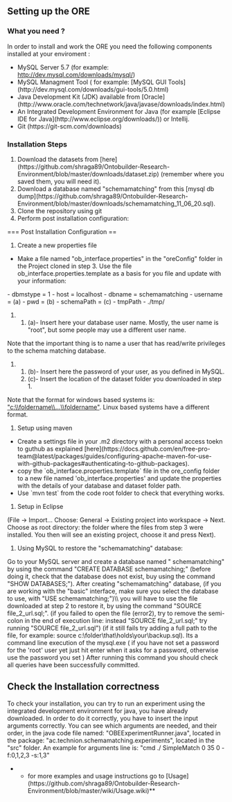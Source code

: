 == Setting up the ORE ==

=== What you need ? ===
In order to install and work the ORE you need the following components installed at your enviroment :
* MySQL Server 5.7 (for example: [[MySQL Community Server|http://dev.mysql.com/downloads/mysql/]])  
* MySQL Managment Tool ( for example: [MySQL GUI Tools](http://dev.mysql.com/downloads/gui-tools/5.0.html)  
* Java Development Kit (JDK) available from [Oracle](http://www.oracle.com/technetwork/java/javase/downloads/index.html)  
* An Integrated Development Environment for Java (for example [Eclipse IDE for Java](http://www.eclipse.org/downloads/))  or Intellij. 
* Git (https://git-scm.com/downloads)  

=== Installation Steps ===  
# Download the datasets from [here](https://github.com/shraga89/Ontobuilder-Research-Environment/blob/master/downloads/dataset.zip) (remember where you saved them, you will need it).  
# Download a database named "schemamatching" from this [mysql db dump](https://github.com/shraga89/Ontobuilder-Research-Environment/blob/master/downloads/schemamatching_11_06_20.sql).  
# Clone the repository using git  
# Perform post installation configuration:  

=== Post Installation Configuration ==  

# Create a new properties file

* Make a file named "ob_interface.properties" in the "oreConfig" folder in the Project cloned in step 3. Use the file ob_interface.properties.template as a basis for you file and update with your information:

- dbmstype = 1  
- host = localhost  
- dbname = schemamatching  
- username = (a)  
- pwd = (b)  
- schemaPath = (c)  
- tmpPath - ./tmp/   

## (a)- Insert here your database user name. Mostly, the user name is "root", but some people may use a different user name.   
Note that the important thing is to name a user that has read/write privileges to the schema matching database.  
## (b)- Insert here the password of your user, as you defined in MySQL.  
## (c)- Insert the location of the dataset folder you downloaded in step 1.   
Note that the format for windows based systems is: [["c:\\foldername\\...\\foldername"]]. Linux based systems have a different format.  

# Setup using maven

* Create a settings file in your .m2 directory with a personal access toekn to guthub as explained [here](https://docs.github.com/en/free-pro-team@latest/packages/guides/configuring-apache-maven-for-use-with-github-packages#authenticating-to-github-packages).
* copy the `ob_interface.properties.template` file in the ore_config folder to a new file named 'ob_interface.properties' and update the properties with the details of your database and dataset folder path. 
* Use `mvn test` from the code root folder to check that everything works. 

# Setup in Eclipse  
(File -> Import…   
Choose: General -> Existing project into workspace -> Next.  
Choose as root directory: the folder where the files from step 3 were installed.  
You then will see an existing project, choose it and press Next).  
# Using MySQL to restore the "schemamatching" database:  
Go to your MySQL server and create a database named " schemamatching" by using the command "CREATE DATABASE schemamatching;"   (before doing it, check that the database does not exist, buy using the command "SHOW DATABASES;").  
After creating "schemamatching" database, (if you are working with the "basic" interface, make sure you select the database to use, with "USE schemamatching;")\\ you will have to use the file downloaded at step 2 to restore it, by using the command "SOURCE file_2_url.sql;".  
(if you failed to open the file (error2), try to remove the semi-colon in the end of execution line: instead "SOURCE file_2_url.sql;" try running "SOURCE file_2_url.sql")  
(if it still fails try adding a full path to the file, for example: source c:\folder\that\holds\your\backup.sql).  
Its a command line execution of the mysql.exe ( if you have not set a password for the 'root' user yet just hit enter when it asks for a password, otherwise use the password you set )   
After running this command you should check all queries have been successfully committed.
	

==Check the Installation correctness ==
To check your installation, you can try to run an experiment using the integrated development environment for java, you have already downloaded.  
In order to do it correctly, you have to insert the input arguments correctly.  
You can see which arguments are needed, and their order, in the java code file named:   
"OBEExperimentRunner.java", located in the package: "ac.technion.schemamatching.experiments", located in the "src" folder.  
An example for arguments line is: "cmd ./ SimpleMatch 0 35 0 -f:0,1,2,3 -s:1,3"  

**for more examples and usage instructions go to [Usage](https://github.com/shraga89/Ontobuilder-Research-Environment/blob/master/wiki/Usage.wiki)**

